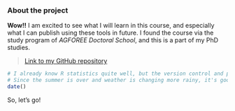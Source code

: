 
### About the project

**Wow!!** I am excited to see what I will learn in this course, and especially what I can publish using these tools in future.
I found the course via the study program of *AGFOREE Doctoral School*, and this is a part of my PhD studies.

> [Link to my GitHub repository](https://github.com/Mikko-Niemi/IODS-project)

```r

# I already know R statistics quite well, but the version control and publishing possibilities are interesting.
# Since the summer is over and weather is changing more rainy, it's good time to learn some coding :-)
date()

```
So, let's go!

